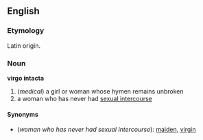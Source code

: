 ==English==
===Etymology===

Latin origin.

===Noun===
'''virgo intacta'''

#(''medical'') a girl or woman whose hymen remains unbroken
#a woman who has never had [[sexual intercourse]]

====Synonyms====
*(''woman who has never had sexual intercourse''): [[maiden]], [[virgin]]